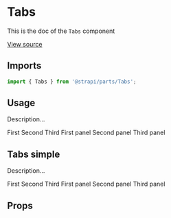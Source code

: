 <!--- Tabs.stories.mdx --->


<Meta title="Design System/Molecules/Tabs" component={Tabs} />

# Tabs

This is the doc of the `Tabs` component

[View source](https://github.com/strapi/parts/tree/develop/packages/strapi-parts/src/Tabs)

## Imports

```js
import { Tabs } from '@strapi/parts/Tabs';
```

## Usage

Description...

<Canvas>
  <Story name="base">
    <Box padding={8} background="primary100">
      <TabGroup label="Some stuff for the label" id="tabs">
        <Tabs>
          <Tab>First</Tab>
          <Tab>Second</Tab>
          <Tab>Third</Tab>
        </Tabs>
        <TabPanels>
          <TabPanel>
            <Box padding={4} background="neutral0">
              First panel
            </Box>
          </TabPanel>
          <TabPanel>
            <Box padding={4} background="neutral0">
              Second panel
            </Box>
          </TabPanel>
          <TabPanel>
            <Box padding={4} background="neutral0">
              Third panel
            </Box>
          </TabPanel>
        </TabPanels>
      </TabGroup>
    </Box>
  </Story>
</Canvas>

## Tabs simple

Description...

<Canvas>
  <Story name="simple">
    <Box padding={8} background="neutral0">
      <TabGroup label="Some stuff for the label" id="tabs" variant="simple">
        <Tabs>
          <Tab>First</Tab>
          <Tab hasError>Second</Tab>
          <Tab>Third</Tab>
        </Tabs>
        <TabPanels>
          <TabPanel>
            <Box padding={4} background="neutral0">
              First panel
            </Box>
          </TabPanel>
          <TabPanel>
            <Box padding={4} background="neutral0">
              Second panel
            </Box>
          </TabPanel>
          <TabPanel>
            <Box padding={4} background="neutral0">
              Third panel
            </Box>
          </TabPanel>
        </TabPanels>
      </TabGroup>
    </Box>
  </Story>
</Canvas>


## Props

<ArgsTable of={Tabs} />
